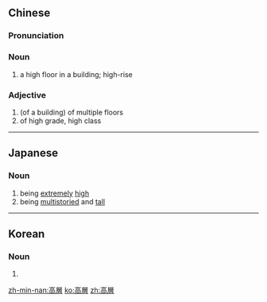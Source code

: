 {{also|高层}}
==Chinese==
{{zh-forms|s=高层}}

===Pronunciation===
{{zh-pron
|m=gāocéng
|c=gou1 cang4
|mn=ko-chân
|cat=n,a
}}

===Noun===
{{zh-noun}}

# a high floor in a building; high-rise

===Adjective===
{{zh-adj}}

# (of a building) of multiple floors
# of high grade, high class

----

==Japanese==
{{ja-kanjitab|こう|そう|yomi=on}}

===Noun===
{{ja-noun|こうそう}}

# being [[extremely]] [[high]]
# being [[multistoried]] and [[tall]]

----

==Korean==
{{ko-hanjatab}}

===Noun===
{{ko-noun|hj|hangeul=고층}}

# {{hanja form of|고층|high-rise}}

[[zh-min-nan:高層]]
[[ko:高層]]
[[zh:高層]]